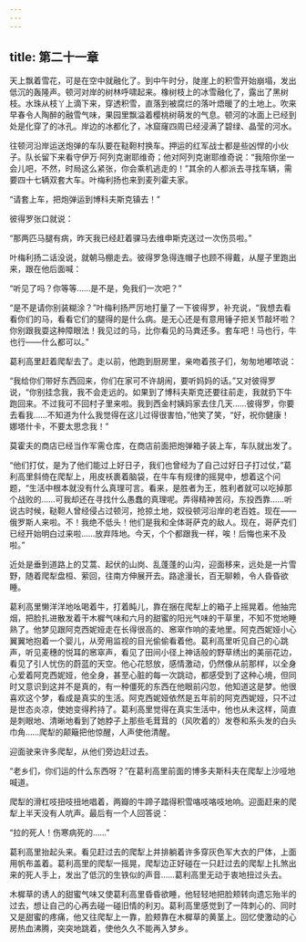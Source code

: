 ```yaml
---
---
---
```

title: 第二十一章
---




天上飘着雪花，可是在空中就融化了。到中午时分，陡崖上的积雪开始崩塌，发出低沉的轰隆声。顿河对岸的树林呼啸起来。橡树枝上的冰雪融化了，露出了黑树枝。水珠从枝丫上滴下来，穿透积雪，直落到被腐烂的落叶焐暖了的土地上。吹来早春令人陶醉的融雪气味，果园里飘溢着樱桃树萌发的气息。顿河的冰面上已经到处是化穿了的冰孔。岸边的冰都化了，冰窟窿四周已经浸满了碧绿、晶莹的河水。

往顿河沿岸运送炮弹的车队要在鞑靼村换车。押运的红军战士都是些凶悍的小伙子。队长留下来看守伊万·阿列克谢耶维奇；他对阿列克谢耶维奇说：“我陪你坐一会儿吧，不然，时局这么紧张，你会乘机逃走的！”其余的人都派去寻找车辆，需要四十七辆双套大车。叶梅利扬也来到麦列霍夫家。

“请套上车，把炮弹运到博科夫斯克镇去！”

彼得罗张口就说：

“那两匹马腿有病，昨天我已经赶着骒马去维申斯克送过一次伤员啦。”

叶梅利扬二话没说，就朝马棚走去。彼得罗急得连帽子也顾不得戴，从屋子里跑出来，跟在他后面喊：

“听见了吗？你等等……是不是，免我们一次吧？”

“是不是请你别装糊涂？”叶梅利扬严厉地打量了一下彼得罗，补充说，“我想去看看你们的马，看看它们的腿得的是什么病。是无心还是有意用锤子把关节敲坏啦？你别跟我耍这种障眼法！我见过的马，比你看见的马粪还多。套车吧！马也行，牛也行——什么都可以。”

葛利高里赶着爬犁去了。走以前，他跑到厨房里，亲吻着孩子们，匆匆地嘟哝说：

“我给你们带好东西回来，你们在家可不许胡闹，要听妈妈的话。”又对彼得罗说，“你别挂念我，我不会走远的。如果到了博科夫斯克还要往前走，我就扔下牛跑回来。不过我可不回村子里来啦。我到西金村姨妈家去住几天……彼得罗，你要去看我……不知道为什么我觉得在这儿过得很害怕，”他笑了笑，“好，祝你健康！娜塔什卡，不要太思念我！”

莫霍夫的商店已经当作军需仓库，在商店前面把炮弹箱子装上车，车队就出发了。

“他们打仗，是为了他们能过上好日子，我们也曾经为了自己过好日子打过仗，”葛利高里斜倚在爬犁上，用皮袄裹着脑袋，在牛车有规律的摇晃中，想着这个问题，“生活中根本就没有什么真理可言。看来，是胜者为王，胜利者就可以吃掉那个战败的……可我却还在寻找什么愚蠢的真理呢。弄得精神苦闷，东投西靠……听说古时候，鞑靼人曾经侵占过顿河，抢掠土地，奴役顿河沿岸的老百姓。现在——俄罗斯人来啦。不！我绝不低头！他们是我和全体哥萨克的敌人。现在，哥萨克们已经开始明白过来啦……放弃阵地。今天，个个都跟我一样，唉！后悔也来不及啦。”

近处是垂到道路上的艾蒿、起伏的山岗、乱蓬蓬的山沟，迎面移来，远处是一片雪野，随着爬犁盘桓、萦回，往南方伸展开去。路途漫长，百无聊赖，令人昏昏欲睡。

葛利高里懒洋洋地吆喝着牛，打着盹儿，靠在捆在爬犁上的箱子上摇晃着。他抽完烟，把脸扎进散发着干木樨气味和六月的甜蜜的阳光气味的干草里，不知不觉地睡熟了。他梦见跟阿克西妮娅走在长得很高的、窸窣作响的麦地里。阿克西妮娅小心翼翼地抱着一个婴儿，从旁用监视的目光偷偷看着他。葛利高里听见自己的心跳声，听见麦穗的悦耳的窸窣声，看见了田间小径上神话般的野草绣出的美丽花边，看见了引人忧伤的蔚蓝的天空。他心花怒放，感情激动，仍然像从前那样，以全身心爱着阿克西妮娅，他全身，甚至心脏的每一次跳动，都感受到了这种心境，但同时又意识到这并不是真的，有一种僵死的东西在他眼前闪忽，他知道这是梦。他很喜欢这个梦，看成是真实的生活。阿克西妮娅依然是五年前的阿克西妮娅，只不过是世态炎凉，使她变得矜持了。葛利高里觉得在真实生活中，他也从未这样，简直是刺眼地、清晰地看到了她脖子上那些毛茸茸的（风吹着的）发卷和系头发的白头巾角……爬犁的颠簸把他惊醒，人声使他清醒。

迎面驶来许多爬犁，从他们旁边赶过去。

“老乡们，你们运的什么东西呀？”在葛利高里前面的博多夫斯科夫在爬犁上沙哑地喊道。

爬犁的滑杠吱扭吱扭地唱着，两瓣的牛蹄子踏得积雪咯吱咯吱地响。迎面赶来的爬犁上半天没有人吭声。最后有一个人回答说：

“拉的死人！伤寒病死的……”

葛利高里抬起头来。看见赶过去的爬犁上并排躺着许多穿灰色军大衣的尸体，上面用帆布盖着。葛利高里的爬犁一摇晃，爬犁边正好碰在一只赶过去的爬犁上扎煞出来的死人手上，发出了低沉的生铁似的声音……葛利高里无动于衷地扭过头去。

木樨草的诱人的甜蜜气味又使葛利高里昏昏欲睡，他轻轻地把脸颊转向遗忘殆半的过去，想让自己的心再去碰一碰旧情的利刃。葛利高里感觉到了一阵刺心的、同时又是甜蜜的疼痛，他又往爬犁上一靠，脸颊靠在木樨草的黄茎上。回忆使激动的心房热血沸腾，突突地跳着，使他久久不能再入梦乡。